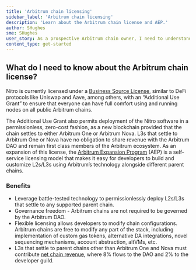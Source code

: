 ```yaml
---
title: 'Arbitrum chain licensing'
sidebar_label: 'Arbitrum chain licensing'
description: 'Learn about the Arbitrum chain license and AEP.'
author: SHughes
sme: SHughes
user_story: As a prospective Arbitrum chain owner, I need to understand the Arbitrum chain license.
content_type: get-started
---
```


## What do I need to know about the Arbitrum chain license?

Nitro is currently licensed under a [Business Source License](https://github.com/OffchainLabs/nitro/blob/master/LICENSE.md), similar to DeFi protocols like Uniswap and Aave, among others, with an “Additional Use Grant” to ensure that everyone can have full comfort using and running nodes on all public Arbitrum chains.

The Additional Use Grant also permits deployment of the Nitro software in a permissionless, zero-cost fashion, as a new blockchain provided that the chain settles to either Arbitrum One or Arbitrum Nova. L3s that settle to Arbitrum One or Nova have no obligation to share revenue with the Arbitrum DAO and remain first class members of the Arbitrum ecosystem.
As an expansion of this license, the [Arbitrum Expansion Program](https://docs.arbitrum.foundation/aep/ArbitrumExpansionProgramTerms.pdf) (AEP) is a self-service licensing model that makes it easy for developers to build and customize L2s/L3s using Arbitrum’s technology alongside different parent chains.

### Benefits

- Leverage battle-tested technology to permissionlessly deploy L2s/L3s that settle to any supported parent chain.
- Governance freedom - Arbitrum chains are not required to be governed by the Arbitrum DAO.
- Flexible licensing allows developers to modify chain configurations. Arbitrum chains are free to modify any part of the stack, including implementation of custom gas tokens, alternative DA integrations, novel sequencing mechanisms, account abstraction, altVMs, etc.
- L3s that settle to parent chains other than Arbitrum One and Nova must contribute [net chain revenue](/launch-arbitrum-chain/02-configure-your-chain/advanced-configurations/03-aep-fee-router/03-calculate-aep-fees.mdx#calculating-aep-fees), where 8% flows to the DAO and 2% to the developer guild.
